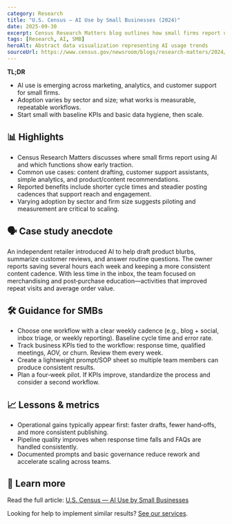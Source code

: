 ```yaml
---
category: Research
title: "U.S. Census — AI Use by Small Businesses (2024)"
date: 2025-09-30
excerpt: Census Research Matters blog outlines how small firms report using AI tools and where adoption is growing.
tags: [Research, AI, SMB]
heroAlt: Abstract data visualization representing AI usage trends
sourceUrl: https://www.census.gov/newsroom/blogs/research-matters/2024/12/ai-use-small-businesses.html
---
```


**TL;DR**

- AI use is emerging across marketing, analytics, and customer support for small firms.
- Adoption varies by sector and size; what works is measurable, repeatable workflows.
- Start small with baseline KPIs and basic data hygiene, then scale.

## 📊 Highlights

- Census Research Matters discusses where small firms report using AI and which functions show early traction.
- Common use cases: content drafting, customer support assistants, simple analytics, and product/content recommendations.
- Reported benefits include shorter cycle times and steadier posting cadences that support reach and engagement.
- Varying adoption by sector and firm size suggests piloting and measurement are critical to scaling.

## 🗣 Case study anecdote

An independent retailer introduced AI to help draft product blurbs, summarize customer reviews, and answer routine questions. The owner reports saving several hours each week and keeping a more consistent content cadence. With less time in the inbox, the team focused on merchandising and post‑purchase education—activities that improved repeat visits and average order value.

## 🛠 Guidance for SMBs

- Choose one workflow with a clear weekly cadence (e.g., blog + social, inbox triage, or weekly reporting). Baseline cycle time and error rate.
- Track business KPIs tied to the workflow: response time, qualified meetings, AOV, or churn. Review them every week.
- Create a lightweight prompt/SOP sheet so multiple team members can produce consistent results.
- Plan a four‑week pilot. If KPIs improve, standardize the process and consider a second workflow.

## 📈 Lessons & metrics

- Operational gains typically appear first: faster drafts, fewer hand‑offs, and more consistent publishing.
- Pipeline quality improves when response time falls and FAQs are handled consistently.
- Documented prompts and basic governance reduce rework and accelerate scaling across teams.

## 🔗 Learn more

Read the full article: <a href="https://www.census.gov/newsroom/blogs/research-matters/2024/12/ai-use-small-businesses.html" target="_blank" rel="noopener noreferrer">U.S. Census — AI Use by Small Businesses</a>

Looking for help to implement similar results? <a href="/services">See our services</a>.
